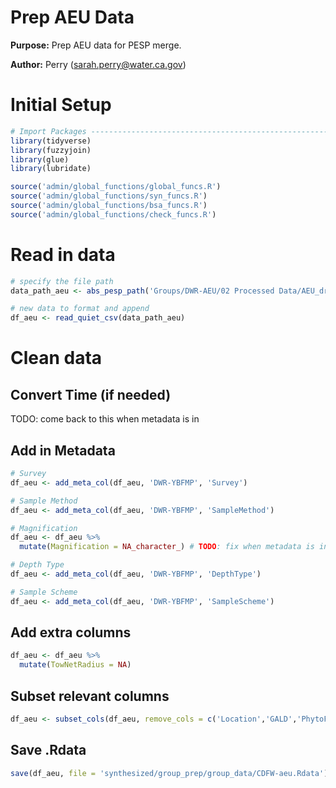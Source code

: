# Prep AEU Data

**Purpose:** Prep AEU data for PESP merge.

**Author:** Perry ([sarah.perry\@water.ca.gov](mailto:sarah.perry@water.ca.gov){.email})

# Initial Setup
```r
# Import Packages ---------------------------------------------------------
library(tidyverse)
library(fuzzyjoin)
library(glue)
library(lubridate)

source('admin/global_functions/global_funcs.R')
source('admin/global_functions/syn_funcs.R')
source('admin/global_functions/bsa_funcs.R')
source('admin/global_functions/check_funcs.R')
```

# Read in data
```r
# specify the file path
data_path_aeu <- abs_pesp_path('Groups/DWR-AEU/02 Processed Data/AEU_draft.csv')

# new data to format and append
df_aeu <- read_quiet_csv(data_path_aeu)
```

# Clean data

## Convert Time (if needed)
TODO: come back to this when metadata is in

## Add in Metadata
```r
# Survey
df_aeu <- add_meta_col(df_aeu, 'DWR-YBFMP', 'Survey')

# Sample Method
df_aeu <- add_meta_col(df_aeu, 'DWR-YBFMP', 'SampleMethod')

# Magnification
df_aeu <- df_aeu %>%
  mutate(Magnification = NA_character_) # TODO: fix when metadata is in

# Depth Type
df_aeu <- add_meta_col(df_aeu, 'DWR-YBFMP', 'DepthType')

# Sample Scheme
df_aeu <- add_meta_col(df_aeu, 'DWR-YBFMP', 'SampleScheme')
```


## Add extra columns
```r
df_aeu <- df_aeu %>% 
  mutate(TowNetRadius = NA)
```

## Subset relevant columns
```r
df_aeu <- subset_cols(df_aeu, remove_cols = c('Location','GALD','PhytoForm'))
```

## Save .Rdata
```r
save(df_aeu, file = 'synthesized/group_prep/group_data/CDFW-aeu.Rdata')
```

